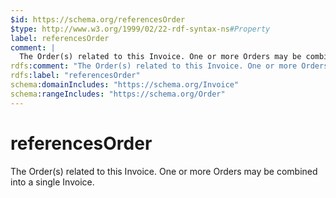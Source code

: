 ```yaml
---
$id: https://schema.org/referencesOrder
$type: http://www.w3.org/1999/02/22-rdf-syntax-ns#Property
label: referencesOrder
comment: |
  The Order(s) related to this Invoice. One or more Orders may be combined into a single Invoice.
rdfs:comment: "The Order(s) related to this Invoice. One or more Orders may be combined into a single Invoice."
rdfs:label: "referencesOrder"
schema:domainIncludes: "https://schema.org/Invoice"
schema:rangeIncludes: "https://schema.org/Order"
---
```


# referencesOrder

The Order(s) related to this Invoice. One or more Orders may be combined into a single Invoice.

